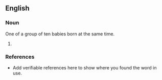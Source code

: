 ==English==
{{rfv}}
===Noun===
One of a group of ten babies born at the same time.

# {{substub}}

===References===
*Add verifiable references here to show where you found the word in use.